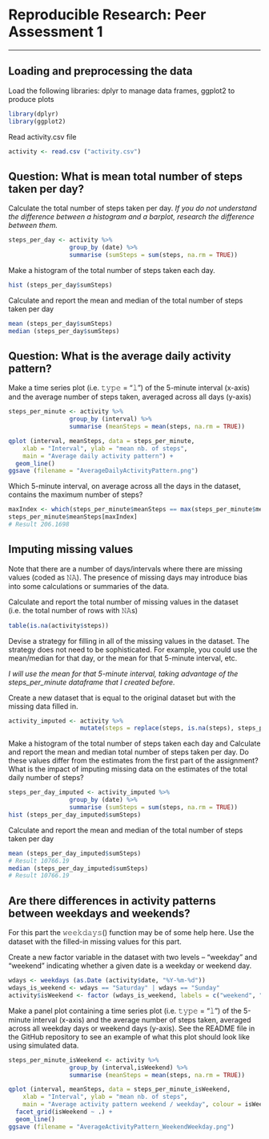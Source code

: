 # Reproducible Research: Peer Assessment 1

-------------

## Loading and preprocessing the data

Load the following libraries: dplyr to manage data frames, ggplot2 to produce plots

```r
library(dplyr)
library(ggplot2)
```

Read activity.csv file

```r
activity <- read.csv ("activity.csv")
```

## Question: What is mean total number of steps taken per day?

Calculate the total number of steps taken per day.
*If you do not understand the difference between a histogram and a barplot, research the difference between them.*

```r
steps_per_day <- activity %>% 
                 group_by (date) %>%
                 summarise (sumSteps = sum(steps, na.rm = TRUE))
```

Make a histogram of the total number of steps taken each day.

```r
hist (steps_per_day$sumSteps)
```

Calculate and report the mean and median of the total number of steps taken per day

```r
mean (steps_per_day$sumSteps)
median (steps_per_day$sumSteps)
```

## Question: What is the average daily activity pattern?

Make a time series plot (i.e. 𝚝𝚢𝚙𝚎 = "𝚕") of the 5-minute interval (x-axis) and the average number of steps taken, averaged across all days (y-axis)

```r
steps_per_minute <- activity %>% 
                 group_by (interval) %>%
                 summarise (meanSteps = mean(steps, na.rm = TRUE))

qplot (interval, meanSteps, data = steps_per_minute,
    xlab = "Interval", ylab = "mean nb. of steps",
    main = "Average daily activity pattern") +
  geom_line()
ggsave (filename = "AverageDailyActivityPattern.png")
```

Which 5-minute interval, on average across all the days in the dataset, contains the maximum number of steps?

```r
maxIndex <- which(steps_per_minute$meanSteps == max(steps_per_minute$meanSteps))
steps_per_minute$meanSteps[maxIndex]
# Result 206.1698
```

## Imputing missing values

Note that there are a number of days/intervals where there are missing values (coded as 𝙽𝙰). The presence of missing days may introduce bias into some calculations or summaries of the data.

Calculate and report the total number of missing values in the dataset (i.e. the total number of rows with 𝙽𝙰s)

```r
table(is.na(activity$steps))
```

Devise a strategy for filling in all of the missing values in the dataset. The strategy does not need to be sophisticated. For example, you could use the mean/median for that day, or the mean for that 5-minute interval, etc.

*I will use the mean for that 5-minute interval, taking advantage of the steps_per_minute dataframe that I created before.*

Create a new dataset that is equal to the original dataset but with the missing data filled in.

```r
activity_imputed <- activity %>%
                    mutate(steps = replace(steps, is.na(steps), steps_per_minute$meanSteps))
```

Make a histogram of the total number of steps taken each day and Calculate and report the mean and median total number of steps taken per day. Do these values differ from the estimates from the first part of the assignment? What is the impact of imputing missing data on the estimates of the total daily number of steps?

```r
steps_per_day_imputed <- activity_imputed %>% 
                 group_by (date) %>%
                 summarise (sumSteps = sum(steps, na.rm = TRUE))
hist (steps_per_day_imputed$sumSteps)
```

Calculate and report the mean and median of the total number of steps taken per day

```r
mean (steps_per_day_imputed$sumSteps)
# Result 10766.19
median (steps_per_day_imputed$sumSteps)
# Result 10766.19
```

## Are there differences in activity patterns between weekdays and weekends?

For this part the 𝚠𝚎𝚎𝚔𝚍𝚊𝚢𝚜() function may be of some help here. Use the dataset with the filled-in missing values for this part.

Create a new factor variable in the dataset with two levels – “weekday” and “weekend” indicating whether a given date is a weekday or weekend day.

```r
wdays <- weekdays (as.Date (activity$date, "%Y-%m-%d"))
wdays_is_weekend <- wdays == "Saturday" | wdays == "Sunday"
activity$isWeekend <- factor (wdays_is_weekend, labels = c("weekend", "weekday"))
```

Make a panel plot containing a time series plot (i.e. 𝚝𝚢𝚙𝚎 = "𝚕") of the 5-minute interval (x-axis) and the average number of steps taken, averaged across all weekday days or weekend days (y-axis). See the README file in the GitHub repository to see an example of what this plot should look like using simulated data.

```r
steps_per_minute_isWeekend <- activity %>% 
                 group_by (interval,isWeekend) %>%
                 summarise (meanSteps = mean(steps, na.rm = TRUE))

qplot (interval, meanSteps, data = steps_per_minute_isWeekend,
    xlab = "Interval", ylab = "mean nb. of steps",
    main = "Average activity pattern weekend / weekday", colour = isWeekend) +
  facet_grid(isWeekend ~ .) +
  geom_line()
ggsave (filename = "AverageActivityPattern_WeekendWeekday.png")
```


